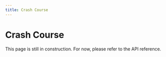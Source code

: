 ```yaml
---
title: Crash Course
---
```


# Crash Course


<Callout>
  This page is still in construction. For now, please refer to the API
  reference.
</Callout>
